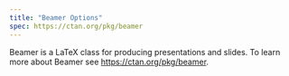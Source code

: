```yaml
---
title: "Beamer Options"
spec: https://ctan.org/pkg/beamer
---
```


Beamer is a LaTeX class for producing presentations and slides. To learn more about Beamer see <https://ctan.org/pkg/beamer>.

